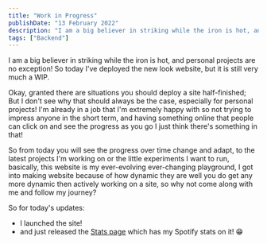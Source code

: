 ```yaml
---
title: "Work in Progress"
publishDate: "13 February 2022"
description: "I am a big believer in striking while the iron is hot, and personal projects are no exception! So today I've deployed the new look website, but it is still very much a WIP."
tags: ["Backend"]
---
```


I am a big believer in striking while the iron is hot, and personal projects are no exception! So today I've deployed the new look website, but it is still very much a WIP.

Okay, granted there are situations you should deploy a site half-finished; But I don't see why that should always be the case, especially for personal projects! I'm already in a job that I'm extremely happy with so not trying to impress anyone in the short term, and having something online that people can click on and see the progress as you go I just think there's something in that!

So from today you will see the progress over time change and adapt, to the latest projects I'm working on or the little experiments I want to run, basically, this website is my ever-evolving ever-changing playground, I got into making website because of how dynamic they are well you do get any more dynamic then actively working on a site, so why not come along with me and follow my journey?

So for today's updates:

- I launched the site!
- and just released the [Stats page](https://deloughry.co.uk/stats) which has my Spotify stats on it! 😁
